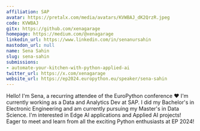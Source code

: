 ```yaml
---
affiliation: SAP
avatar: https://pretalx.com/media/avatars/KVWBAJ_dK2QrzR.jpeg
code: KVWBAJ
gitx: https://github.com/xenagarage
homepage: https://medium.com/@xenagarage
linkedin_url: https://www.linkedin.com/in/senanursahin
mastodon_url: null
name: Sena Sahin
slug: sena-sahin
submissions:
- automate-your-kitchen-with-python-applied-ai
twitter_url: https://x.com/xenagarage
website_url: https://ep2024.europython.eu/speaker/sena-sahin
---
```


Hello! I'm Sena, a recurring attendee of the EuroPython conference ❤️
I'm currently working as a Data and Analytics Dev at SAP.
I did my Bachelor's in Electronic Engineering and am currently pursuing my Master's in Data Science.
I'm interested in Edge AI applications and Applied AI projects!
Eager to meet and learn from all the exciting Python enthusiasts at EP 2024!
